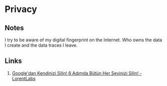 # Privacy

## Notes

I try to be aware of my digital fingerprint on the Internet. Who owns the data I create and the data traces I leave.

## Links
1. [Google&#039;dan Kendinizi Silin! 6 Adımda Bütün Her Şeyinizi Silin! - LorentLabs](https://lorentlabs.com/googledan-kendinizi-silin-6-adimda-butun-her-seyinizi-silin/)